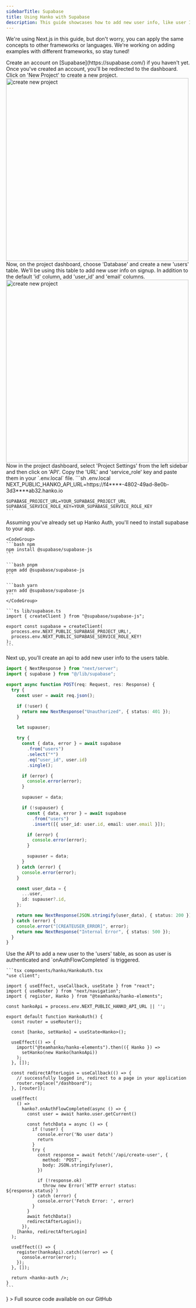 ```yaml
---
sidebarTitle: Supabase
title: Using Hanko with Supabase
description: This guide showcases how to add new user info, like user ID and email to the Supabase database, when users sign up with Hanko. Jump to [Nextjs guide](/quickstarts/fullstack/next) to learn how to add Hanko Auth in your Next App.
---
```


We're using Next.js in this guide, but don't worry, you can apply the same concepts to other frameworks or languages. We're working on adding examples with different frameworks, so stay tuned!

<Steps>
  <Step title="Create an account on Supabase">
    Create an account on [Supabase](https://supabase.com/) if you haven't yet.
  </Step>
  <Step title="Create a new project">
    Once you've created an account, you'll be redirected to the dashboard. Click
    on 'New Project' to create a new project.
    <Frame>
      <img
        src="/images/supabase/create-new-project.png"
        alt="create new project"
        width="500"
        style={{ borderRadius: "0.5rem" }}
      />
    </Frame>
  </Step>
  <Step title="Create users table">
    Now, on the project dashboard, choose 'Database' and create a new 'users' table.
    We'll be using this table to add new user info on signup. In addition to the
    default 'id' column, add 'user_id' and 'email' columns.
    <Frame>
      <img
        src="/images/supabase/create-new-table.png"
        alt="create new project"
        width="500"
        style={{ borderRadius: "0.5rem" }}
      />
    </Frame>
  </Step>
  <Step title="Get URL and service_role key from Supabase and add it to your project">
    Now in the project dashboard, select 'Project Settings' from the left sidebar and then click on 'API'. Copy the 'URL' and 'service_role' key and paste them in your `.env.local` file.
    ```sh .env.local
    NEXT_PUBLIC_HANKO_API_URL=https://f4****-4802-49ad-8e0b-3d3****ab32.hanko.io

    SUPABASE_PROJECT_URL=YOUR_SUPABASE_PROJECT_URL
    SUPABASE_SERVICE_ROLE_KEY=YOUR_SUPABASE_SERVICE_ROLE_KEY
    ```

  </Step>
  <Step title="Install Supabase JavaScript Client">
    Assuming you've already set up Hanko Auth, you'll need to install supabase to your app.

    <CodeGroup>
    ```bash npm
    npm install @supabase/supabase-js
    ```

    ```bash pnpm
    pnpm add @supabase/supabase-js
    ```

    ```bash yarn
    yarn add @supabase/supabase-js
    ```
    </CodeGroup>

  </Step>

  <Step title="Set up Supabase Client">

    ```ts lib/supabase.ts
    import { createClient } from "@supabase/supabase-js";

    export const supabase = createClient(
      process.env.NEXT_PUBLIC_SUPABASE_PROJECT_URL!,
      process.env.NEXT_PUBLIC_SUPABASE_SERVICE_ROLE_KEY!
    );
    ```

  </Step>
  <Step title="Create an API">
    Next up, you'll create an api to add new user info to the users table.

  ```ts app/api/create-user/route.ts
  import { NextResponse } from "next/server";
  import { supabase } from "@/lib/supabase";

  export async function POST(req: Request, res: Response) {
    try {
      const user = await req.json();

      if (!user) {
        return new NextResponse("Unauthorized", { status: 401 });
      }

      let supauser;

      try {
        const { data, error } = await supabase
          .from("users")
          .select("*")
          .eq("user_id", user.id)
          .single();

        if (error) {
          console.error(error);
        }

        supauser = data;

        if (!supauser) {
          const { data, error } = await supabase
            .from("users")
            .insert([{ user_id: user.id, email: user.email }]);

          if (error) {
            console.error(error);
          }

          supauser = data;
        }
      } catch (error) {
        console.error(error);
      }

      const user_data = {
        ...user,
        id: supauser?.id,
      };

      return new NextResponse(JSON.stringify(user_data), { status: 200 });
    } catch (error) {
      console.error("[CREATEUSER_ERROR]", error);
      return new NextResponse("Internal Error", { status: 500 });
    }
  }
  ```

  </Step>
  <Step title="Use the API in HankoAuth component">
    Use the API to add a new user to the 'users' table, as soon as user is authenticated and `onAuthFlowCompleted` is triggered.

    ```tsx components/hanko/HankoAuth.tsx
    "use client";

    import { useEffect, useCallback, useState } from "react";
    import { useRouter } from "next/navigation";
    import { register, Hanko } from "@teamhanko/hanko-elements";

    const hankoApi = process.env.NEXT_PUBLIC_HANKO_API_URL || '';

    export default function HankoAuth() {
      const router = useRouter();

      const [hanko, setHanko] = useState<Hanko>();

      useEffect(() => {
        import("@teamhanko/hanko-elements").then(({ Hanko }) =>
          setHanko(new Hanko(hankoApi))
        );
      }, []);

      const redirectAfterLogin = useCallback(() => {
        // successfully logged in, redirect to a page in your application
        router.replace("/dashboard");
      }, [router]);

      useEffect(
        () =>
          hanko?.onAuthFlowCompleted(async () => {
            const user = await hanko.user.getCurrent()

            const fetchData = async () => {
              if (!user) {
                console.error('No user data')
                return
              }
              try {
                const response = await fetch('/api/create-user', {
                  method: 'POST',
                  body: JSON.stringify(user),
                })

                if (!response.ok)
                  throw new Error(`HTTP error! status: ${response.status}`)
              } catch (error) {
                console.error('Fetch Error: ', error)
              }
            }
            await fetchData()
            redirectAfterLogin();
          }),
        [hanko, redirectAfterLogin]
      );

      useEffect(() => {
        register(hankoApi).catch((error) => {
          console.error(error);
        });
      }, []);

      return <hanko-auth />;
    }
    ```

  </Step>
  <Step title="Try it yourself">
  <Card
    title="Supabase example with Nextjs"
    href="https://github.com/teamhanko/hanko-supabase"
    icon={
      <svg
        xmlns="http://www.w3.org/2000/svg"
        className="icon icon-tabler icon-tabler-external-link"
        width="24"
        height="24"
        viewBox="0 0 24 24"
        strokeWidth="2"
        stroke="currentColor"
        fill="none"
        strokeLinecap="round"
        strokeLinejoin="round"
      >
        <path stroke="none" d="M0 0h24v24H0z" fill="none"></path>
        <path d="M12 6h-6a2 2 0 0 0 -2 2v10a2 2 0 0 0 2 2h10a2 2 0 0 0 2 -2v-6"></path>
        <path d="M11 13l9 -9"></path>
        <path d="M15 4h5v5"></path>
      </svg>
    }
  >
    Full source code available on our GitHub
  </Card>
  </Step>
</Steps>

